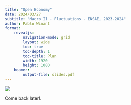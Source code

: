 ```yaml
---
title: "Open Economy"
date: 2024/03/27
subtitle: "Macro II - Fluctuations - ENSAE, 2023-2024"
author: Pablo Winant
format:
    revealjs:
        navigation-mode: grid
        layout: wide
        toc: true
        toc-depth: 1
        toc-title: Plan
        width: 1920
        height: 1080
    beamer:
        output-file: slides.pdf
---
```


![](wip.png)

Come back later!.